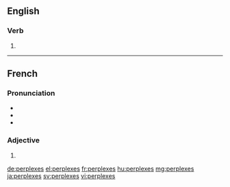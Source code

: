 ==English==

===Verb===
{{head|en}}

# {{en-third-person singular of|perplex}}

----

==French==

===Pronunciation===
* {{IPA|/pɛʁ.plɛks/|lang=fr}}
* {{homophones|perplexe|lang=fr}}
* {{hyphenation|per|plexes|lang=fr}}

===Adjective===
{{fr-adj-form}} {{m-p|f-p}}

# {{plural of|perplexe|lang=fr}}

[[de:perplexes]]
[[el:perplexes]]
[[fr:perplexes]]
[[hu:perplexes]]
[[mg:perplexes]]
[[ja:perplexes]]
[[sv:perplexes]]
[[vi:perplexes]]